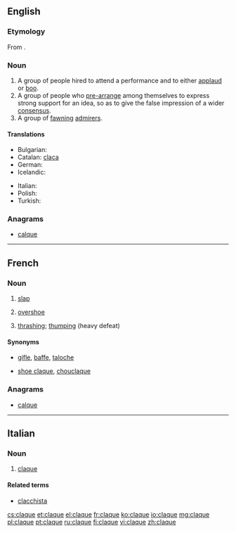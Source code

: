 {{also|Claque}}
==English==

===Etymology===
From {{etyl|fr}} {{term|lang=fr|claquer||to clap one's hands}}.

===Noun===
{{en-noun}}

# A group of people hired to attend a performance and to either [[applaud]] or [[boo]].
# A group of people who [[pre-arrange]] among themselves to express strong support for an idea, so as to give the false impression of a wider [[consensus]].
# A group of [[fawning]] [[admirer]]s.

====Translations====
{{trans-top|people hired to applaud or boo}}
* Bulgarian: {{t|bg|клакьори|p}}
* Catalan: [[claca]] {{f}}
* German: {{t-|de|Claque|f}}
* Icelandic: {{t|is|klapplið|n}}
{{trans-mid}}
* Italian: {{t-|it|claque|f}}
* Polish: {{t+|pl|klaka|f}}
* Turkish: {{t+|tr|şakşakçı}}
{{trans-bottom}}

===Anagrams===
* [[calque#English|calque]]

----

==French==

===Noun===
{{fr-noun|f}}

# [[slap#English|slap]]
# {{Quebec}} [[overshoe]]
# {{sport|lang=fr}} [[thrashing]]; [[thumping]] (heavy defeat)

====Synonyms====
* {{sense|slap}} [[gifle]], [[baffe]], [[taloche]]
* {{sense|overshoe}} [[shoe claque]], [[chouclaque]]

===Anagrams===
* [[calque#French|calque]]

----

==Italian==

===Noun===
{{head|it|noun}}  {{f}} {{inv}}

# [[claque#English|claque]]

====Related terms====
* [[clacchista]]

[[cs:claque]]
[[et:claque]]
[[el:claque]]
[[fr:claque]]
[[ko:claque]]
[[io:claque]]
[[mg:claque]]
[[pl:claque]]
[[pt:claque]]
[[ru:claque]]
[[fi:claque]]
[[vi:claque]]
[[zh:claque]]
